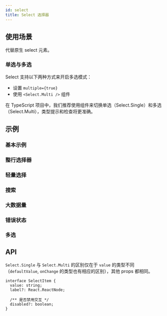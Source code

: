 ```yaml
---
id: select
title: Select 选择器
---
```



## 使用场景

代替原生 select 元素。

### 单选与多选

Select 支持以下两种方式来开启多选模式：

- 设置 `multiple={true}`
- 使用 `<Select.Multi />` 组件

在 TypeScript 项目中，我们推荐使用组件来切换单选（Select.Single）和多选（Select.Multi），类型提示和检查将更准确。

## 示例

### 基本示例

<Story fn={stories.Basic} />

### 整行选择器

<Story fn={stories.Fill} />

### 轻量选择

<Story fn={stories.Minimum} />

### 搜索

<Story fn={stories.Search} />

### 大数据量

<Story fn={stories.BigData} />

### 错误状态

<Story fn={stories.Status} />

### 多选

<Story fn={stories.Multiple} />

## API

`Select.Single` 与 `Select.Multi` 的区别仅在于 `value` 的类型不同（`defaultValue`, `onChange` 的类型也有相应的区别），其他 props 都相同。

<PropsTable component={Select} />

```tsx
interface SelectItem {
  value: string;
  label?: React.ReactNode;

  /** 是否禁用交互 */
  disabled?: boolean;
}
```
